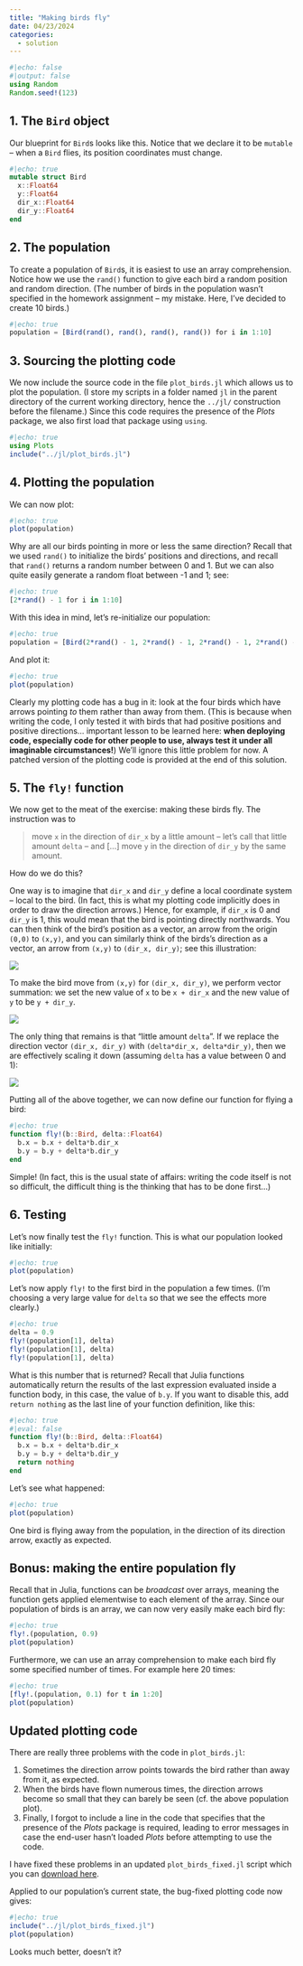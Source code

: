 ```yaml
---
title: "Making birds fly"
date: 04/23/2024
categories:
  - solution
---
```


```julia
#|echo: false
#|output: false
using Random
Random.seed!(123)
```


## 1. The `Bird` object

Our blueprint for `Bird`s looks like this. Notice that we declare it to be `mutable` -- when a `Bird` flies, its position coordinates must change.

```julia
#|echo: true
mutable struct Bird
  x::Float64
  y::Float64
  dir_x::Float64
  dir_y::Float64
end
```


## 2. The population

To create a population of `Bird`s, it is easiest to use an array comprehension. Notice how we use the `rand()` function to give each bird a random position and random direction. (The number of birds in the population wasn't specified in the homework assignment -- my mistake. Here, I've decided to create 10 birds.)

```julia
#|echo: true
population = [Bird(rand(), rand(), rand(), rand()) for i in 1:10]
```


## 3. Sourcing the plotting code

We now include the source code in the file `plot_birds.jl` which allows us to plot the population. (I store my scripts in a folder named `jl` in the parent directory of the current working directory, hence the `../jl/` construction before the filename.) Since this code requires the presence of the *Plots* package, we also first load that package using `using`.

```julia
#|echo: true
using Plots
include("../jl/plot_birds.jl")
```


## 4. Plotting the population

We can now plot:

```julia
#|echo: true
plot(population)
```

Why are all our birds pointing in more or less the same direction? Recall that we used `rand()` to initialize the birds' positions and directions, and recall that `rand()` returns a random number between 0 and 1. But we can also quite easily generate a random float between -1 and 1; see:

```julia
#|echo: true
[2*rand() - 1 for i in 1:10]
```

With this idea in mind, let's re-initialize our population:

```julia
#|echo: true
population = [Bird(2*rand() - 1, 2*rand() - 1, 2*rand() - 1, 2*rand() - 1) for i in 1:10]
```

And plot it:

```julia
#|echo: true
plot(population)
```

::: {.callout-note}
Clearly my plotting code has a bug in it: look at the four birds which have arrows pointing *to* them rather than away from them. (This is because when writing the code, I only tested it with birds that had positive positions and positive directions... important lesson to be learned here: **when deploying code, especially code for other people to use, always test it under all imaginable circumstances!**) We'll ignore this little problem for now. A patched version of the plotting code is provided at the end of this solution.
:::


## 5. The `fly!` function

We now get to the meat of the exercise: making these birds fly. The instruction was to
   
> move `x` in the direction of `dir_x` by a little amount -- let's call that little amount `delta` -- and [...] move `y` in the direction of `dir_y` by the same amount.

How do we do this?

One way is to imagine that `dir_x` and `dir_y` define a local coordinate system -- local to the bird. (In fact, this is what my plotting code implicitly does in order to draw the direction arrows.) Hence, for example, if `dir_x` is 0 and `dir_y` is 1, this would mean that the bird is pointing directly northwards. You can then think of the bird's position as a vector, an arrow from the origin `(0,0)` to `(x,y)`, and you can similarly think of the birds's direction as a vector, an arrow from `(x,y)` to `(dir_x, dir_y)`; see this illustration:

![](../img/birds1.png)

To make the bird move from `(x,y)` for `(dir_x, dir_y)`, we perform vector summation: we set the new value of `x` to be `x + dir_x` and the new value of `y` to be `y + dir_y`.

![](../img/birds2.png)

The only thing that remains is that "little amount `delta`". If we replace the direction vector `(dir_x, dir_y)` with `(delta*dir_x, delta*dir_y)`, then we are effectively scaling it down (assuming `delta` has a value between 0 and 1):

![](../img/birds3.png)

Putting all of the above together, we can now define our function for flying a bird:

```julia
#|echo: true
function fly!(b::Bird, delta::Float64)
  b.x = b.x + delta*b.dir_x
  b.y = b.y + delta*b.dir_y
end
```

Simple! (In fact, this is the usual state of affairs: writing the code itself is not so difficult, the difficult thing is the thinking that has to be done first...)


## 6. Testing

Let's now finally test the `fly!` function. This is what our population looked like initially:

```julia
#|echo: true
plot(population)
```

Let's now apply `fly!` to the first bird in the population a few times. (I'm choosing a very large value for `delta` so that we see the effects more clearly.)

```julia
#|echo: true
delta = 0.9
fly!(population[1], delta)
fly!(population[1], delta)
fly!(population[1], delta)
```

::: {.callout-note}
What is this number that is returned? Recall that Julia functions automatically return the results of the last expression evaluated inside a function body, in this case, the value of `b.y`. If you want to disable this, add `return nothing` as the last line of your function definition, like this:

```julia
#|echo: true
#|eval: false
function fly!(b::Bird, delta::Float64)
  b.x = b.x + delta*b.dir_x
  b.y = b.y + delta*b.dir_y
  return nothing
end
```
:::

Let's see what happened:

```julia
#|echo: true
plot(population)
```

One bird is flying away from the population, in the direction of its direction arrow, exactly as expected.


## Bonus: making the entire population fly

Recall that in Julia, functions can be *broadcast* over arrays, meaning the function gets applied elementwise to each element of the array. Since our population of birds is an array, we can now very easily make each bird fly:

```julia
#|echo: true
fly!.(population, 0.9)
plot(population)
```

Furthermore, we can use an array comprehension to make each bird fly some specified number of times. For example here 20 times:

```julia
#|echo: true
[fly!.(population, 0.1) for t in 1:20]
plot(population)
```


## Updated plotting code

There are really three problems with the code in `plot_birds.jl`:

1. Sometimes the direction arrow points towards the bird rather than away from it, as expected.
1. When the birds have flown numerous times, the direction arrows become so small that they can barely be seen (cf. the above population plot).
1. Finally, I forgot to include a line in the code that specifies that the presence of the *Plots* package is required, leading to error messages in case the end-user hasn't loaded *Plots* before attempting to use the code.

I have fixed these problems in an updated `plot_birds_fixed.jl` script which you can [download here](../jl/plot_birds_fixed.jl).

Applied to our population's current state, the bug-fixed plotting code now gives:

```julia
#|echo: true
include("../jl/plot_birds_fixed.jl")
plot(population)
```

Looks much better, doesn't it?


